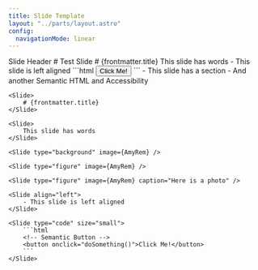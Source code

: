 ```yaml
---
title: Slide Template
layout: "../parts/layout.astro"
config: 
  navigationMode: linear
---
```


<Background />

<Slide type="test">
	<span slot="header">Slide Header</span>
	# Test Slide
</Slide>

<Slide>
	# {frontmatter.title}
</Slide>

<Slide>
	This slide has words
</Slide>

<Slide type="background" image={AmyRem} />

<Slide type="figure" image={AmyRem} />

<Slide type="figure" image={AmyRem} caption="Here is a photo" />

<Slide align="left">
	- This slide is left aligned
</Slide>

<Slide type="code" size="small">
	```html
	<!-- Semantic Button -->
	<button onclick="doSomething()">Click Me!</button>
	```
</Slide>

<Slide styles="sections" id="toc">
	- This slide has a section
	- And another
</Slide>

<Slide type="section">
	<span  slot="header">Semantic HTML and Accessibility</span>
	
	<Slide>
		# {frontmatter.title}
	</Slide>

	<Slide>
		This slide has words
	</Slide>

	<Slide type="background" image={AmyRem} />

	<Slide type="figure" image={AmyRem} />

	<Slide type="figure" image={AmyRem} caption="Here is a photo" />

	<Slide align="left">
		- This slide is left aligned
	</Slide>

	<Slide type="code" size="small">
		```html
		<!-- Semantic Button -->
		<button onclick="doSomething()">Click Me!</button>
		```
	</Slide>

</Slide>